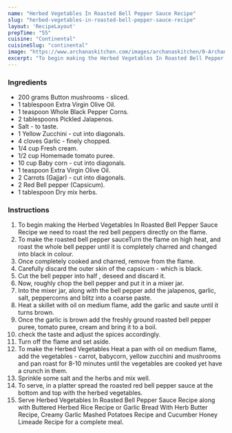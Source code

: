 ---
name: "Herbed Vegetables In Roasted Bell Pepper Sauce Recipe"
slug: "herbed-vegetables-in-roasted-bell-pepper-sauce-recipe"
layout: 'RecipeLayout'
prepTime: "55"
cuisine: "Continental"
cuisineSlug: "continental"
image: "https://www.archanaskitchen.com/images/archanaskitchen/0-Archanas-Kitchen-Recipes/2018/Herbed_Vegetables_in_Spicy_Roasted_Bell_Pepper_Sauce__10_1600.jpg"
excerpt: "To begin making the Herbed Vegetables In Roasted Bell Pepper Sauce Recipe we need to roast the red bell peppers directly on the flame"
---

### Ingredients

- 200 grams Button mushrooms - sliced.
- 1 tablespoon Extra Virgin Olive Oil.
- 1 teaspoon Whole Black Pepper Corns.
- 2 tablespoons Pickled Jalapenos.
- Salt - to taste.
- 1 Yellow Zucchini - cut into diagonals.
- 4 cloves Garlic - finely chopped.
- 1/4 cup Fresh cream.
- 1/2 cup Homemade tomato puree.
- 10 cup Baby corn - cut into diagonals.
- 1 teaspoon Extra Virgin Olive Oil.
- 2 Carrots (Gajjar) - cut into diagonals.
- 2 Red Bell pepper (Capsicum).
- 1 tablespoon Dry mix herbs.

### Instructions

1. To begin making the Herbed Vegetables In Roasted Bell Pepper Sauce Recipe we need to roast the red bell peppers directly on the flame.
1. To make the roasted bell pepper sauceTurn the flame on high heat, and roast the whole bell pepper until it is completely charred and changed into black in colour.
1. Once completely cooked and charred, remove from the flame.
1. Carefully discard the outer skin of the capsicum - which is black.
1. Cut the bell pepper into half , deseed and discard it.
1. Now, roughly chop the bell pepper and put it in a mixer jar.
1. Into the mixer jar, along with the bell pepper add the jalapenos, garlic, salt, peppercorns and blitz into a coarse paste.
1. Heat a skillet with oil on medium flame, add the garlic and saute until it turns brown.
1. Once the garlic is brown add the freshly ground roasted bell pepper puree, tomato puree, cream and bring it to a boil.
1. check the taste and adjust the spices accordingly.
1. Turn off the flame and set aside.
1. To make the Herbed Vegetables Heat a pan with oil on medium flame, add the vegetables - carrot, babycorn, yellow zucchini and mushrooms and pan roast for 8-10 minutes until the vegetables are cooked yet have a crunch in them.
1. Sprinkle some salt and the herbs and mix well.
1. To serve, in a platter spread the roasted red bell pepper sauce at the bottom and top with the herbed vegetables.
1. Serve Herbed Vegetables In Roasted Bell Pepper Sauce Recipe along with Buttered Herbed Rice Recipe or Garlic Bread With Herb Butter Recipe, Creamy Garlic Mashed Potatoes Recipe and Cucumber Honey Limeade Recipe for a complete meal.
